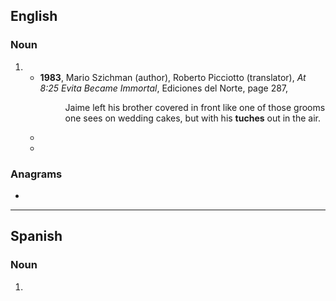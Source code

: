 {{also|Tuches}}
==English==

===Noun===
{{en-noun}}

# {{alternative form of|en|tuchus}}
#* '''1983''', Mario Szichman (author), Roberto Picciotto (translator), ''At 8:25 Evita Became Immortal'',<sup >[http://books.google.com/books?id=ZqPMtjNA6XsC ]</sup> Ediciones del Norte, page 287,
#*: Jaime left his brother covered in front like one of those grooms one sees on wedding cakes, but with his '''tuches''' out in the air.
#* {{quote-book|en|year=1998|author=Eileen Pollack|title=Paradise, New York|url=http://books.google.com/books?id=LotsbciASCsC|page=84|publisher=Temple University Press|isbn=1-56639-789-8
|passage=She threw the paper back. “Wipe your '''''tuches''''' <!-- [sic] italics in original --> with your help, naah!”}}
#* {{quote-book|en|year=2008|author=Elisa Albert|title=The Book of Dahlia|url=http://books.google.com/books?id=NV8YDLLvp3YC|page=87|publisher=Simon and Schuster|isbn=0743291298
|passage=“Your ''Abba'' is there to save your '''tuches''', as usual.” <!-- [sic] quotation marks in original (dialogue) -->}}

===Anagrams===
* {{anagrams|en|a=cehstu|Chutes|chuets|chutes|tusche}}

----

==Spanish==

===Noun===
{{head|es|noun form|g=m-p}}

# {{noun form of|es|tuche||p}}